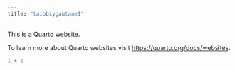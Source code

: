 ```yaml
---
title: "taibbiygautane1"
---
```


This is a Quarto website.

To learn more about Quarto websites visit <https://quarto.org/docs/websites>.

```r
1 + 1
```

